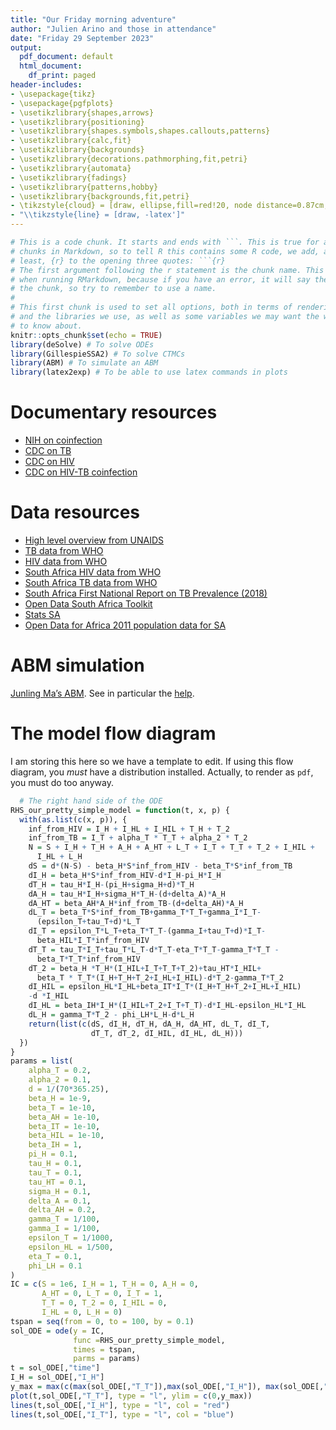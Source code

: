 ```yaml
---
title: "Our Friday morning adventure"
author: "Julien Arino and those in attendance"
date: "Friday 29 September 2023"
output:
  pdf_document: default
  html_document:
    df_print: paged
header-includes:
- \usepackage{tikz}
- \usepackage{pgfplots}
- \usetikzlibrary{shapes,arrows}
- \usetikzlibrary{positioning}
- \usetikzlibrary{shapes.symbols,shapes.callouts,patterns}
- \usetikzlibrary{calc,fit}
- \usetikzlibrary{backgrounds}
- \usetikzlibrary{decorations.pathmorphing,fit,petri}
- \usetikzlibrary{automata}
- \usetikzlibrary{fadings}
- \usetikzlibrary{patterns,hobby}
- \usetikzlibrary{backgrounds,fit,petri}
- \tikzstyle{cloud} = [draw, ellipse,fill=red!20, node distance=0.87cm, minimum height=2em]
- "\\tikzstyle{line} = [draw, -latex']"
---
```


```r
# This is a code chunk. It starts and ends with ```. This is true for all code
# chunks in Markdown, so to tell R this contains some R code, we add, at the very
# least, {r} to the opening three quotes: ```{r}
# The first argument following the r statement is the chunk name. This is useful
# when running RMarkdown, because if you have an error, it will say the name of 
# the chunk, so try to remember to use a name.
#
# This first chunk is used to set all options, both in terms of rendering (knitr)
# and the libraries we use, as well as some variables we may want the whole code 
# to know about.
knitr::opts_chunk$set(echo = TRUE)
library(deSolve) # To solve ODEs
library(GillespieSSA2) # To solve CTMCs
library(ABM) # To simulate an ABM
library(latex2exp) # To be able to use latex commands in plots
```


# Documentary resources

- [NIH on coinfection](https://hivinfo.nih.gov/understanding-hiv/fact-sheets/hiv-and-tuberculosis-tb#:~:text=What%20is%20the%20connection%20between,TB%20in%20people%20with%20HIV.)
- [CDC on TB](https://www.cdc.gov/tb/default.htm)
- [CDC on HIV](https://www.cdc.gov/hiv/default.html)
- [CDC on HIV-TB coinfection](https://www.cdc.gov/tb/topic/basics/tbhivcoinfection.htm)

# Data resources

- [High level overview from UNAIDS](https://www.unaids.org/sites/default/files/media_asset/20220324_TB_FactSheet_en.pdf)
- [TB data from WHO](https://www.who.int/tb/country/data/download/en/)
- [HIV data from WHO](https://www.who.int/data/gho/data/themes/hiv-aids)
- [South Africa HIV data from WHO](https://www.who.int/data/gho/data/countries/country-details/GHO/south-africa?countryProfileId=9e1a9b0e-6e2b-4e1b-9f5d-5a1d9b3f0f1e)
- [South Africa TB data from WHO](https://www.who.int/data/gho/data/countries/country-details/GHO/south-africa?countryProfileId=9e1a9b0e-6e2b-4e1b-9f5d-5a1d9b3f0f1e)
- [South Africa First National Report on TB Prevalence (2018)](https://www.nicd.ac.za/wp-content/uploads/2021/02/TB-Prevalence-survey-report_A4_SA_TPS-Short_Feb-2021.pdf)
- [Open Data South Africa Toolkit](https://opendataza.gitbook.io/toolkit/)
- [Stats SA](https://www.statssa.gov.za/)
- [Open Data for Africa 2011 population data for SA](https://southafrica.opendataforafrica.org/qrglcbb/population-statistics-of-south-africa-2011)

# ABM simulation

[Junling Ma's ABM](https://cran.r-project.org/web/packages/ABM/index.html). See in particular the [help](https://cran.r-project.org/web/packages/ABM/ABM.pdf).

\newpage

# The model flow diagram

I am storing this here so we have a template to edit. If using this flow diagram, you *must* have a \LaTeX distribution installed. Actually, to render as `pdf`, you must do too anyway.

\begin{center}
\resizebox{\textwidth}{!}{
\def\horskip{*2}
\def\verskip{*2}
\begin{tikzpicture}[%transform canvas={scale=2},
auto,
cloud/.style={minimum width={width("N-1")+2pt},
draw, 
ellipse,
fill=gray!20}]
%% Hosts
\node [cloud, fill=green!50] at (0,0) (SH) {$S_H$};
\node [cloud, fill=red!50] at (1\horskip,0) (IH) {$I_H$};
\node [cloud, fill=blue!50] at (2\horskip,0) (RH) {$R_H$};
%% Vectors
\node [cloud, fill=green!50] at (0,-1\verskip) (SV) {$S_V$};
\node [cloud, fill=red!50] at (1\horskip,-1\verskip) (IV) {$I_V$};
%% Births
\node [left=0.75cm of SH] (birthH) {};
\node [left=0.75cm of SV] (birthV) {};
%% Deaths
\node [below=0.25\verskip of SH] (dSH) {};
\node [below=0.25\verskip of IH] (dIH) {};
\node [below=0.25\verskip of RH] (dRH) {};
\node [below=0.25\verskip of SV] (dSV) {};
\node [below=0.25\verskip of IV] (dIV) {};
%%
\path [line, very thick] (SH) to node [midway,above,sloped] (TextNode) {$\beta_HI_V\frac{S_H}{H}$} (IH);
\path [line, very thick] (IH) to node [midway,above,sloped] (TextNode) {$\gamma_H I_H$} (RH);
\path [line, very thick] (SV) to node [midway,below,sloped] (TextNode) {$\beta_VS_V\frac{I_H}{H}$} (IV);
\path [line, dotted, very thick] (IV) to node [midway,below,sloped] (TextNode) {} (SH);
\path [line, dotted, very thick] (IH) to node [midway,above,sloped] (TextNode) {} (SV);
%% Demography
\path [line, very thick] (birthH) to node [midway,above] (TextNode) {$b_H$} (SH);
\path [line, very thick] (birthV) to node [midway,above] (TextNode) {$b_V$} (SV);
\path [line, very thick] (SH) to node [near end,left] (TextNode) {$d_HS_H$} (dSH);
\path [line, very thick] (IH) to node [near end,right] (TextNode) {$d_HI_H$} (dIH);
\path [line, very thick] (RH) to node [near end,right] (TextNode) {$d_HR_H$} (dRH);
\path [line, very thick] (SV) to node [near end,left] (TextNode) {$d_VS_V$} (dSV);
\path [line, very thick] (IV) to node [near end,right] (TextNode) {$d_VI_V$} (dIV);
\end{tikzpicture}}
\end{center}


```r
  # The right hand side of the ODE
RHS_our_pretty_simple_model = function(t, x, p) {
  with(as.list(c(x, p)), {
    inf_from_HIV = I_H + I_HL + I_HIL + T_H + T_2
    inf_from_TB = I_T + alpha_T * T_T + alpha_2 * T_2
    N = S + I_H + T_H + A_H + A_HT + L_T + I_T + T_T + T_2 + I_HIL +
      I_HL + L_H
    dS = d*(N-S) - beta_H*S*inf_from_HIV - beta_T*S*inf_from_TB
    dI_H = beta_H*S*inf_from_HIV-d*I_H-pi_H*I_H
    dT_H = tau_H*I_H-(pi_H+sigma_H+d)*T_H
    dA_H = tau_H*I_H+sigma_H*T_H-(d+delta_A)*A_H
    dA_HT = beta_AH*A_H*inf_from_TB-(d+delta_AH)*A_H
    dL_T = beta_T*S*inf_from_TB+gamma_T*T_T+gamma_I*I_T-
      (epsilon_T+tau_T+d)*L_T
    dI_T = epsilon_T*L_T+eta_T*T_T-(gamma_I+tau_T+d)*I_T-
      beta_HIL*I_T*inf_from_HIV
    dT_T = tau_T*I_T+tau_T*L_T-d*T_T-eta_T*T_T-gamma_T*T_T -
      beta_T*T_T*inf_from_HIV
    dT_2 = beta_H *T_H*(I_HIL+I_T+T_T+T_2)+tau_HT*I_HIL+
      beta_T * T_T*(I_H+T_H+T_2+I_HL+I_HIL)-d*T_2-gamma_T*T_2
    dI_HIL = epsilon_HL*I_HL+beta_IT*I_T*(I_H+T_H+T_2+I_HL+I_HIL) 
    -d *I_HIL
    dI_HL = beta_IH*I_H*(I_HIL+T_2+I_T+T_T)-d*I_HL-epsilon_HL*I_HL
    dL_H = gamma_T*T_2 - phi_LH*L_H-d*L_H
    return(list(c(dS, dI_H, dT_H, dA_H, dA_HT, dL_T, dI_T, 
                  dT_T, dT_2, dI_HIL, dI_HL, dL_H)))
  })
}
params = list(
    alpha_T = 0.2,
    alpha_2 = 0.1,
    d = 1/(70*365.25),
    beta_H = 1e-9,
    beta_T = 1e-10,
    beta_AH = 1e-10,
    beta_IT = 1e-10,
    beta_HIL = 1e-10,
    beta_IH = 1,
    pi_H = 0.1,
    tau_H = 0.1,
    tau_T = 0.1,
    tau_HT = 0.1,
    sigma_H = 0.1,
    delta_A = 0.1,
    delta_AH = 0.2,
    gamma_T = 1/100,
    gamma_I = 1/100,
    epsilon_T = 1/1000,
    epsilon_HL = 1/500,
    eta_T = 0.1,
    phi_LH = 0.1
)
IC = c(S = 1e6, I_H = 1, T_H = 0, A_H = 0, 
       A_HT = 0, L_T = 0, I_T = 1, 
       T_T = 0, T_2 = 0, I_HIL = 0,
       I_HL = 0, L_H = 0)
tspan = seq(from = 0, to = 100, by = 0.1)
sol_ODE = ode(y = IC,
              func =RHS_our_pretty_simple_model,
              times = tspan,
              parms = params)
t = sol_ODE[,"time"]
I_H = sol_ODE[,"I_H"]
y_max = max(c(max(sol_ODE[,"T_T"]),max(sol_ODE[,"I_H"]), max(sol_ODE[,"I_T"])))
plot(t,sol_ODE[,"T_T"], type = "l", ylim = c(0,y_max))
lines(t,sol_ODE[,"I_H"], type = "l", col = "red")
lines(t,sol_ODE[,"I_T"], type = "l", col = "blue")
```
